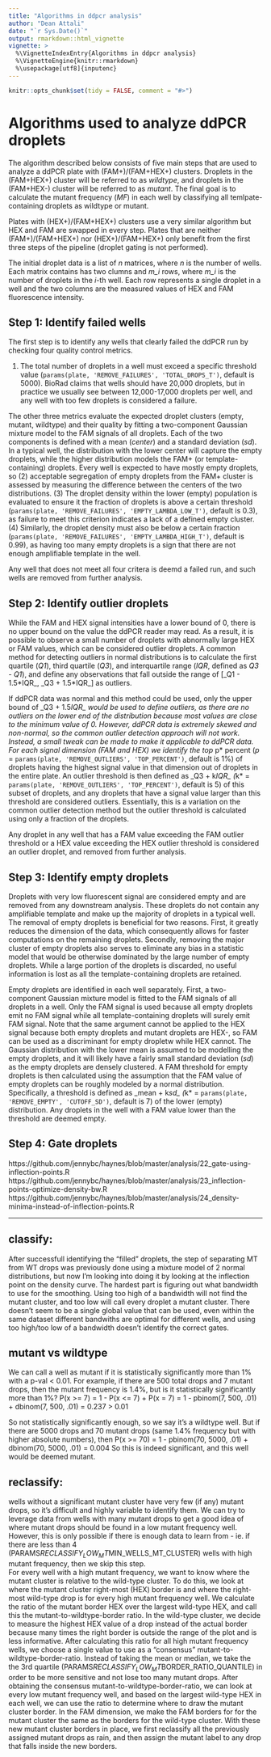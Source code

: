 ```yaml
---
title: "Algorithms in ddpcr analysis"
author: "Dean Attali"
date: "`r Sys.Date()`"
output: rmarkdown::html_vignette
vignette: >
  %\VignetteIndexEntry{Algorithms in ddpcr analysis}
  %\VignetteEngine{knitr::rmarkdown}
  %\usepackage[utf8]{inputenc}
---
```

  
```r
knitr::opts_chunk$set(tidy = FALSE, comment = "#>")
```

# Algorithms used to analyze ddPCR droplets

The algorithm described below consists of five main steps that are used to analyze a ddPCR plate with (FAM+)/(FAM+HEX+) clusters. Droplets in the (FAM+HEX+) cluster will be referred to as *wildtype*, and droplets in the (FAM+HEX-) cluster will be referred to as *mutant*. The final goal is to calculate the mutant frequency (*MF*) in each well by classifying all temlpate-containing droplets as wildtype or mutant.

Plates with (HEX+)/(FAM+HEX+) clusters use a very similar algorithm but HEX and FAM are swapped in every step. Plates that are neither (FAM+)/(FAM+HEX+) nor (HEX+)/(FAM+HEX+) only benefit from the first three steps of the pipeline (droplet gating is not performed). 

The initial droplet data is a list of *n* matrices, where *n* is the number of wells. Each matrix contains has two clumns and *m_i* rows, where *m_i* is the number of droplets in the *i*-th well. Each row represents a single droplet in a well and the two columns are the measured values of HEX and FAM fluorescence intensity. 

## Step 1: Identify failed wells

The first step is to identify any wells that clearly failed the ddPCR run by checking four quality control metrics.

(1) The total number of droplets in a well must exceed a specific threshold value (`params(plate, 'REMOVE_FAILURES', 'TOTAL_DROPS_T')`, default is 5000). BioRad claims that wells should have 20,000 droplets, but in practice we usually see between 12,000-17,000 droplets per well, and any well with too few droplets is considered a failure.

The other three metrics evaluate the expected droplet clusters (empty, mutant, wildtype) and their quality by fitting a two-component Gaussian mixture model to the FAM signals of all droplets. Each of the two components is defined with a mean (*center*) and a standard deviation (*sd*). In a typical well, the distribution with the lower center will capture the empty droplets, while the higher distribution models the FAM+ (or template-containing) droplets. Every well is expected to have mostly empty droplets, so (2) acceptable segregation of empty droplets from the FAM+ cluster is assessed by measuring the difference between the centers of the two distributions. (3) The droplet density within the lower (empty) population is evaluated to ensure it the fraction of droplets is above a certain threshold (`params(plate, 'REMOVE_FAILURES', 'EMPTY_LAMBDA_LOW_T')`, default is 0.3), as failure to meet this criterion indicates a lack of a defined empty cluster. (4) Similarly, the droplet density must also be below a certain fraction (`params(plate, 'REMOVE_FAILURES', 'EMPTY_LAMBDA_HIGH_T')`, default is 0.99), as having too many empty droplets is a sign that there are not enough amplifiable template in the well.

Any well that does not meet all four critera is deemd a failed run, and such wells are removed from further analysis.

## Step 2: Identify outlier droplets

While the FAM and HEX signal intensities have a lower bound of 0, there is no upper bound on the value the ddPCR reader may read. As a result, it is possible to observe a small number of droplets with abnormally large HEX or FAM values, which can be considered outlier droplets.  A common method for detecting outliers in normal distributions is to calculate the first quartile (*Q1*), third quartile (*Q3*), and interquartile range (*IQR*, defined as *Q3 - Q1*), and define any observations that fall outside the range of [_Q1 - 1.5*IQR_, _Q3 + 1.5*IQR_] as outliers.

If ddPCR data was normal and this method could be used, only the upper bound of _Q3 + 1.5*IQR_ would be used to define outliers, as there are no outliers on the lower end of the distribution because most values are close to the minimum value of 0.  However, ddPCR data is extremely skewed and non-normal, so the common outlier detection approach will not work. Instead, a small tweak can be made to make it applicable to ddPCR data. For each signal dimension (FAM and HEX) we identify the top *p* percent (*p* = `params(plate, 'REMOVE_OUTLIERS', 'TOP_PERCENT')`, default is 1%) of droplets having the highest signal value in that dimension out of droplets in the entire plate. An outlier threshold is then defined as _Q3 + k*IQR_ (*k* = `params(plate, 'REMOVE_OUTLIERS', 'TOP_PERCENT')`, default is 5) of this subset of droplets, and any droplets that have a signal value larger than this threshold are considered outliers. Essentially, this is a variation on the common outlier detection method but the outlier threshold is calculated using only a fraction of the droplets.

Any droplet in any well that has a FAM value exceeding the FAM outlier threshold or a HEX value exceeding the HEX outlier threshold is considered an outlier droplet, and removed from further analysis.

## Step 3: Identify empty droplets

Droplets with very low fluorescent signal are considered empty and are removed from any downstream analysis. These droplets do not contain any amplifiable template and make up the majority of droplets in a typical well. The removal of empty droplets is beneficial for two reasons. First, it greatly reduces the dimension of the data, which consequently allows for faster computations on the remaining droplets. Secondly, removing the major cluster of empty droplets also serves to eliminate any bias in a statistic model that would be otherwise dominated by the large number of empty droplets. While a large portion of the droplets is discarded, no useful information is lost as all the template-containing droplets are retained.

Empty droplets are identified in each well separately. First, a two-component Gaussian mixture model is fitted to the FAM signals of all droplets in a well. Only the FAM signal is used because all empty droplets emit no FAM signal while all template-containing droplets will surely emit FAM signal. Note that the same argument cannot be applied to the HEX signal because both empty droplets and mutant droplets are HEX-, so FAM can be used as a discriminant for empty dropletw while HEX cannot. The Gaussian distribution with the lower mean is assumed to be modelling the empty droplets, and it will likely have a fairly small standard deviation (*sd*) as the empty droplets are densely clustered. A FAM threshold for empty droplets is then calculated using the assumption that the FAM value of empty droplets can be roughly modeled by a normal distribution. Specifically, a threshold is defined as _mean + k*sd_ (*k* = `params(plate, 'REMOVE_EMPTY', 'CUTOFF_SD')`, default is 7) of the lower (empty) distribution. Any droplets in the well with a FAM value lower than the threshold are deemed empty.

## Step 4: Gate droplets

https://github.com/jennybc/haynes/blob/master/analysis/22_gate-using-inflection-points.R
https://github.com/jennybc/haynes/blob/master/analysis/23_inflection-points-optimize-density-bw.R
https://github.com/jennybc/haynes/blob/master/analysis/24_density-minima-instead-of-inflection-points.R

---


## classify:

After successfull identifying the "filled" droplets, the step of separating MT from WT drops was previously done using a mixture model of 2 normal distributions, but now I'm looking into doing it by looking at the inflection point on the density curve. The hardest part is figuring out what bandwidth to use for the smoothing. Using too high of a bandwidth will not find the mutant cluster, and too low will call every droplet a mutant cluster. There doesn't seem to be a single global value that can be used, even within the same dataset different bandwiths are optimal for different wells, and using too high/too low of a bandwidth doesn't identify the correct gates.


## mutant vs wildtype

We can call a well as mutant if it is statistically significantly more than
1% with a p-val < 0.01. For example, if there are 500 total drops and 7
mutant drops, then the mutant frequency is 1.4%, but is it statistically
significantly more than 1%?
P(x >= 7)
  = 1 - P(x <= 7) + P(x = 7)
  = 1 - pbinom(7, 500, .01) + dbinom(7, 500, .01)
  = 0.237
  > 0.01
  
So not statistically significantly enough, so we say it's a wildtype well.
But if there are 5000 drops and 70 mutant drops (same 1.4% frequency but
with higher absolute numbers), then
P(x >= 70) = 1 - pbinom(70, 5000, .01) + dbinom(70, 5000, .01) = 0.004
So this is indeed significant, and this well would be deemed mutant.

## reclassify:

wells without a significant mutant cluster have very few (if any) mutant
drops, so it's difficult and highly variable to identify them.  We can try
to leverage data from wells with many mutant drops to get a good idea of
where mutant drops should be found in a low mutant frequency well.  However,
this is only possible if there is enough data to learn from - ie. if there are 
less than 4 (PARAMS$RECLASSIFY_LOW_MT$MIN_WELLS_MT_CLUSTER) wells with 
high mutant frequency, then we skip this step.  
For every well with a high mutant frequency, we want to know where the
mutant cluster is relative to the wild-type cluster. To do this, 
we look at where the mutant cluster right-most (HEX) border is and
where the right-most wild-type drop is for every high mutant frequency well.
We calculate the ratio of the mutant border HEX over the largest wild-type HEX,
and call this the mutant-to-wildtype-border ratio.  In the wild-type cluster,
we decide to measure the highest HEX value of a drop instead of the actual border
because many times the right border is outside the range of the plot and is
less informative.
After calculating this ratio for all high mutant frequency wells, we
choose a single value to use as a "consensus" mutant-to-wildtype-border-ratio.
Instead of taking the mean or median, we take the the 3rd quartile
(PARAMS$RECLASSIFY_LOW_MT$BORDER_RATIO_QUANTILE) in order to be more
sensitive and not lose too many mutant drops.
After obtaining the consensus mutant-to-wildtype-border-ratio, we can
look at every low mutant frequency well, and based on the largest wild-type
HEX in each well, we can use the ratio to determine where to draw the mutant
cluster border.  In the FAM dimension, we make the FAM borders for
for the mutant cluster the same as the borders for the wild-type cluster.
With these new mutant cluster borders in place, we first reclassify all 
the previously assigned mutant drops as rain, and then assign the mutant
label to any drop that falls inside the new borders.